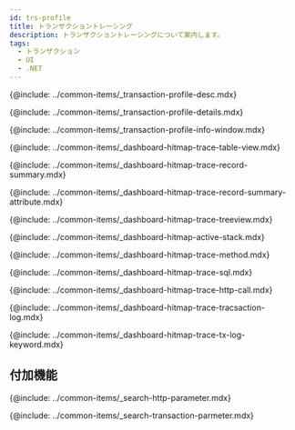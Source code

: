 ```yaml
---
id: trs-profile
title: トランザクショントレーシング
description: トランザクショントレーシングについて案内します。
tags:
  - トランザクション
  - UI
  - .NET
---
```


<!--## 트랜잭션 트레이싱이란?-->

{@include: ../common-items/_transaction-profile-desc.mdx}

<!--## 상세 분석-->

{@include: ../common-items/_transaction-profile-details.mdx}

<!--### 트랜잭션 정보 창 안내-->

{@include: ../common-items/_transaction-profile-info-window.mdx}

<!--### 테이블 뷰-->

{@include: ../common-items/_dashboard-hitmap-trace-table-view.mdx} 

<!--### 레코드 요약-->

{@include: ../common-items/_dashboard-hitmap-trace-record-summary.mdx} 

{@include: ../common-items/_dashboard-hitmap-trace-record-summary-attribute.mdx} 

<!--### 트리뷰-->

{@include: ../common-items/_dashboard-hitmap-trace-treeview.mdx}

<!--### 액티브 스택-->

{@include: ../common-items/_dashboard-hitmap-active-stack.mdx}

<!--### 메소드 요약-->

{@include: ../common-items/_dashboard-hitmap-trace-method.mdx}

<!--### SQL 요약-->

{@include: ../common-items/_dashboard-hitmap-trace-sql.mdx}

<!--### HTTP Call 요약-->

{@include: ../common-items/_dashboard-hitmap-trace-http-call.mdx}

<!--### 트랜잭션 로그-->

{@include: ../common-items/_dashboard-hitmap-trace-tracsaction-log.mdx}  

<!--#### 키워드 하이라이트 설정하기, 삭제-->

{@include: ../common-items/_dashboard-hitmap-trace-tx-log-keyword.mdx}

## 付加機能

<!--### http 파라미터 조회-->

{@include: ../common-items/_search-http-parameter.mdx}  

<!--### 트랜잭션 파라미터 조회-->

{@include: ../common-items/_search-transaction-parmeter.mdx} 
